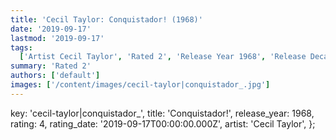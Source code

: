 ```yaml
---
title: 'Cecil Taylor: Conquistador! (1968)'
date: '2019-09-17'
lastmod: '2019-09-17'
tags:
  ['Artist Cecil Taylor', 'Rated 2', 'Release Year 1968', 'Release Decade 1960']
summary: 'Rated 2'
authors: ['default']
images: ['/content/images/cecil-taylor|conquistador_.jpg']
---
```


  key: 'cecil-taylor|conquistador_',
  title: 'Conquistador!',
  release_year: 1968,
  rating: 4,
  rating_date: '2019-09-17T00:00:00.000Z',
  artist: 'Cecil Taylor',
};

<MusicRating data={data} />

